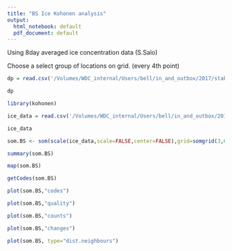 ```yaml
---
title: "BS Ice Kohonen analysis"
output:
  html_notebook: default
  pdf_document: default
---
```


Using 8day averaged ice concentration data (S.Salo)

Choose a select group of locations on grid. (every 4th point)
```r
dp = read.csv('/Volumes/WDC_internal/Users/bell/in_and_outbox/2017/stabeno/Ice_kohonen/coords_subset_4pt_noland.asc2',header=TRUE,sep='')

dp
```
```r
library(kohonen)

ice_data = read.csv('/Volumes/WDC_internal/Users/bell/in_and_outbox/2017/stabeno/Ice_kohonen/all_times_4pt_noland_AM.asc')

ice_data
```
```r
som.BS <- som(scale(ice_data,scale=FALSE,center=FALSE),grid=somgrid(3,6,"hexagonal"),maxNA.fraction=1,rlen=100)

summary(som.BS)

map(som.BS)
```

```r
getCodes(som.BS)
```
```r
plot(som.BS,"codes")

plot(som.BS,"quality")

plot(som.BS,"counts")

plot(som.BS,"changes")

plot(som.BS, type="dist.neighbours")
```